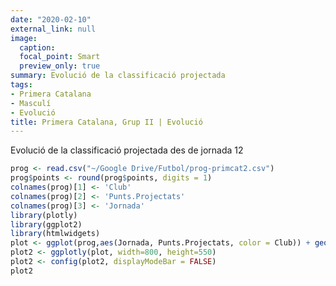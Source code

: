 ```yaml
---
date: "2020-02-10"
external_link: null
image:
  caption: 
  focal_point: Smart
  preview_only: true
summary: Evolució de la classificació projectada
tags:
- Primera Catalana
- Masculí
- Evolució
title: Primera Catalana, Grup II | Evolució
---
```

Evolució de la classificació projectada des de jornada 12
<br>
```r
prog <- read.csv("~/Google Drive/Futbol/prog-primcat2.csv")
prog$points <- round(prog$points, digits = 1)
colnames(prog)[1] <- 'Club'
colnames(prog)[2] <- 'Punts.Projectats'
colnames(prog)[3] <- 'Jornada'
library(plotly)
library(ggplot2)
library(htmlwidgets)
plot <- ggplot(prog,aes(Jornada, Punts.Projectats, color = Club)) + geom_line() + labs(y = "Punts Projectats")
plot2 <- ggplotly(plot, width=800, height=550)
plot2 <- config(plot2, displayModeBar = FALSE)
plot2
```
<br>
